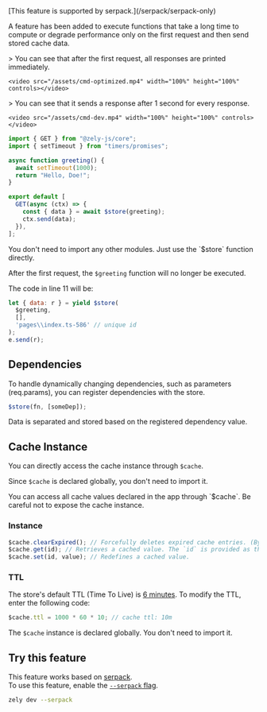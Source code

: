 <Box type="warning" title="serpack only">
  [This feature is supported by serpack.](/serpack/serpack-only)
</Box>

A feature has been added to execute functions that take a long time to compute or degrade performance only on the first request and then send stored cache data.

<Tabs>
  <TabItem id="With $store">
    > You can see that after the first request, all responses are printed immediately.

    <video src="/assets/cmd-optimized.mp4" width="100%" height="100%" controls></video>

  </TabItem>
  <TabItem id="Without $store">
    > You can see that it sends a response after 1 second for every response.

    <video src="/assets/cmd-dev.mp4" width="100%" height="100%" controls></video>

  </TabItem>
</Tabs>

```ts
import { GET } from "@zely-js/core";
import { setTimeout } from "timers/promises";

async function greeting() {
  await setTimeout(1000);
  return "Hello, Doe!";
}

export default [
  GET(async (ctx) => {
    const { data } = await $store(greeting);
    ctx.send(data);
  }),
];
```

<Box type="tip">
  You don't need to import any other modules. Just use the `$store` function
  directly.
</Box>

After the first request, the `$greeting` function will no longer be executed.

<Box type="info">

The code in line 11 will be:

```js
let { data: r } = yield $store(
  $greeting,
  [],
  'pages\\index.ts-586' // unique id
);
e.send(r);
```

</Box>

## Dependencies

To handle dynamically changing dependencies, such as parameters (req.params),
you can register dependencies with the store.

```ts
$store(fn, [someDep]);
```

Data is separated and stored based on the registered dependency value.

## Cache Instance

You can directly access the cache instance through `$cache`.

Since `$cache` is declared globally, you don't need to import it.

<Box type="error" title="Security Warning">
  You can access all cache values declared in the app through `$cache`. Be
  careful not to expose the cache instance.
</Box>

### Instance

```ts
$cache.clearExpired(); // Forcefully deletes expired cache entries. (By default, expired values are removed when setting or retrieving cache)
$cache.get(id); // Retrieves a cached value. The `id` is provided as the return value of $store.
$cache.set(id, value); // Redefines a cached value.
```

### TTL

The store's default TTL (Time To Live) is [6 minutes](https://github.com/zely-js/zely/blob/main/packages/zely-js-core/src/runtime/store/index.ts#L43). To modify the TTL, enter the following code:

```ts
$cache.ttl = 1000 * 60 * 10; // cache ttl: 10m
```

The `$cache` instance is declared globally. You don't need to import it.

## Try this feature

This feature works based on [serpack](/serpack).  
To use this feature, enable the [`--serpack` flag](/serpack/introduction).

```bash
zely dev --serpack
```
